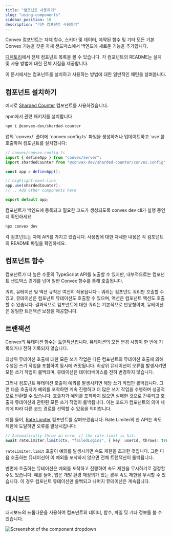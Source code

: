 ```yaml
---
title: "컴포넌트 사용하기"
slug: "using-components"
sidebar_position: 10
description: "기존 컴포넌트 사용하기"
---
```


Convex 컴포넌트는 자체 함수, 스키마 및 데이터, 예약된 함수 및 기타 모든 기본 Convex 기능을 갖춘 자체 샌드박스에서 백엔드에 새로운 기능을 추가합니다.

[디렉토리](https://convex.dev/components)에서 전체 컴포넌트 목록을 볼 수 있습니다. 각 컴포넌트의 README는 설치 및 사용 방법에 대한 전체 지침을 제공합니다.

이 문서에서는 컴포넌트를 설치하고 사용하는 방법에 대한 일반적인 패턴을 살펴봅니다.

## 컴포넌트 설치하기

예시로 [Sharded Counter](https://www.npmjs.com/package/@convex-dev/sharded-counter) 컴포넌트를 사용하겠습니다.

<StepByStep>
  <Step title="`npm`에서 설치하기">
  npm에서 관련 패키지를 설치합니다

```bash
npm i @convex-dev/sharded-counter
```

  </Step>
  <Step title="앱에 컴포넌트 추가하기">
  앱의 `convex/` 폴더에 `convex.config.ts` 파일을 생성하거나 업데이트하고 `use`를 호출하여 컴포넌트를 설치합니다:

```ts
// convex/convex.config.ts
import { defineApp } from "convex/server";
import shardedCounter from "@convex-dev/sharded-counter/convex.config";

const app = defineApp();

// highlight-next-line
app.use(shardedCounter);
//... Add other components here

export default app;
```

  </Step>
  <Step title="convex dev 실행하기">
  컴포넌트가 백엔드에 등록되고 필요한 코드가 생성되도록 convex dev cli가 실행 중인지 확인하세요.

```bash
npx convex dev
```

  </Step>
  <Step title="제공된 컴포넌트 API 사용하기">
    각 컴포넌트는 자체 API를 가지고 있습니다. 사용법에 대한 자세한 내용은 각 컴포넌트의 README 파일을 확인하세요.
  </Step>

</StepByStep>

## 컴포넌트 함수

컴포넌트가 더 높은 수준의 TypeScript API를 노출할 수 있지만, 내부적으로는 컴포넌트 샌드박스 경계를 넘어 일반 Convex 함수를 통해 호출됩니다.

쿼리, 뮤테이션 및 액션 규칙은 여전히 적용됩니다 - 쿼리는 컴포넌트 쿼리만 호출할 수 있고, 뮤테이션은 컴포넌트 뮤테이션도 호출할 수 있으며, 액션은 컴포넌트 액션도 호출할 수 있습니다. 결과적으로 컴포넌트에 대한 쿼리는 기본적으로 반응형이며, 뮤테이션은 동일한 트랜잭션 보장을 제공합니다.

## 트랜잭션

Convex의 뮤테이션 함수는 [트랜잭션](/functions/mutation-functions.mdx#transactions)입니다. 뮤테이션의 모든 변경 사항이 한 번에 기록되거나 전혀 기록되지 않습니다.

최상위 뮤테이션 호출에 대한 모든 쓰기 작업은 다른 컴포넌트의 뮤테이션 호출에 의해 수행된 쓰기 작업을 포함하여 동시에 커밋됩니다. 최상위 뮤테이션이 오류를 발생시키면 모든 쓰기 작업이 롤백되며, 뮤테이션은 데이터베이스를 전혀 변경하지 않습니다.

그러나 컴포넌트 뮤테이션 호출이 예외를 발생시키면 해당 쓰기 작업만 롤백됩니다. 그런 다음 호출자가 예외를 포착하면 계속 진행하고 더 많은 쓰기 작업을 수행하며 성공적으로 반환할 수 있습니다. 호출자가 예외를 포착하지 않으면 실패한 것으로 간주되고 호출자 뮤테이션과 관련된 모든 쓰기 작업이 롤백됩니다. 이는 코드가 컴포넌트의 의미 체계에 따라 다른 코드 경로를 선택할 수 있음을 의미합니다.

예를 들어, [Rate Limiter](https://www.npmjs.com/package/@convex-dev/ratelimiter) 컴포넌트를 살펴보겠습니다. Rate Limiter의 한 API는 속도 제한에 도달하면 오류를 발생시킵니다:

```ts
// Automatically throw an error if the rate limit is hit.
await rateLimiter.limit(ctx, "failedLogins", { key: userId, throws: true });
```

`rateLimiter.limit` 호출이 예외를 발생시키면 속도 제한을 초과한 것입니다. 그런 다음 호출하는 뮤테이션이 이 예외를 포착하지 않으면 전체 트랜잭션이 롤백됩니다.

반면에 호출하는 뮤테이션은 예외를 포착하고 진행하여 속도 제한을 무시하기로 결정할 수도 있습니다. 예를 들어, 앱은 개발 환경 재정의가 있는 경우 속도 제한을 무시할 수 있습니다. 이 경우 컴포넌트 뮤테이션만 롤백되고 나머지 뮤테이션은 계속됩니다.

## 대시보드

대시보드의 드롭다운을 사용하여 컴포넌트의 데이터, 함수, 파일 및 기타 정보를 볼 수 있습니다.

<p style={{ textAlign: "center" }}>
  <img
    src="/screenshots/component_dropdown.png"
    alt="Screenshot of the component dropdown"
    width={414}
  />
</p>

